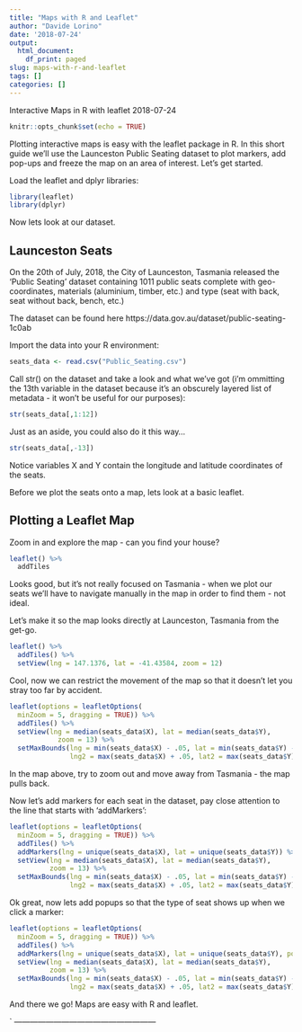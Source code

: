 ```yaml
---
title: "Maps with R and Leaflet"
author: "Davide Lorino"
date: '2018-07-24'
output:
  html_document:
    df_print: paged
slug: maps-with-r-and-leaflet
tags: []
categories: []
---
```

Interactive Maps in R with leaflet
2018-07-24

```r
knitr::opts_chunk$set(echo = TRUE)
```

Plotting interactive maps is easy with the leaflet package in R. In this short guide we’ll use the Launceston Public Seating dataset to plot markers, add pop-ups and freeze the map on an area of interest. Let’s get started.

Load the leaflet and dplyr libraries:

```r
library(leaflet)
library(dplyr)
```

Now lets look at our dataset.

## Launceston Seats

On the 20th of July, 2018, the City of Launceston, Tasmania released the ‘Public Seating’ dataset containing 1011 public seats complete with geo-coordinates, materials (aluminium, timber, etc.) and type (seat with back, seat without back, bench, etc.)

The dataset can be found here https://data.gov.au/dataset/public-seating-1c0ab

Import the data into your R environment:

```r
seats_data <- read.csv("Public_Seating.csv")
```

Call str() on the dataset and take a look and what we’ve got (i'm ommitting the 13th variable in the dataset because it's an obscurely layered list of metadata - it won't be useful for our purposes):

```r
str(seats_data[,1:12])
```

Just as an aside, you could also do it this way...

```r
str(seats_data[,-13])
```

Notice variables X and Y contain the longitude and latitude coordinates of the seats.

Before we plot the seats onto a map, lets look at a basic leaflet.

## Plotting a Leaflet Map

Zoom in and explore the map - can you find your house?

```r
leaflet() %>%
  addTiles
```

Looks good, but it’s not really focused on Tasmania - when we plot our seats we’ll have to navigate manually in the map in order to find them - not ideal. 

Let’s make it so the map looks directly at Launceston, Tasmania from the get-go.

```r
leaflet() %>%
  addTiles() %>%
  setView(lng = 147.1376, lat = -41.43584, zoom = 12)
```

Cool, now we can restrict the movement of the map so that it doesn’t let you stray too far by accident.

```r
leaflet(options = leafletOptions(
  minZoom = 5, dragging = TRUE)) %>%
  addTiles() %>%
  setView(lng = median(seats_data$X), lat = median(seats_data$Y),
            zoom = 13) %>%
  setMaxBounds(lng = min(seats_data$X) - .05, lat = min(seats_data$Y) - 0.5,
               lng2 = max(seats_data$X) + .05, lat2 = max(seats_data$Y) + .05)
```

In the map above, try to zoom out and move away from Tasmania - the map pulls back.

Now let’s add markers for each seat in the dataset, pay close attention to the line that starts with ‘addMarkers’:

```r
leaflet(options = leafletOptions(
  minZoom = 5, dragging = TRUE)) %>%
  addTiles() %>%
  addMarkers(lng = unique(seats_data$X), lat = unique(seats_data$Y)) %>%
  setView(lng = median(seats_data$X), lat = median(seats_data$Y),
          zoom = 13) %>%
  setMaxBounds(lng = min(seats_data$X) - .05, lat = min(seats_data$Y) - 0.5,
               lng2 = max(seats_data$X) + .05, lat2 = max(seats_data$Y) + .05)
```

Ok great, now lets add popups so that the type of seat shows up when we click a marker:

```r
leaflet(options = leafletOptions(
  minZoom = 5, dragging = TRUE)) %>%
  addTiles() %>%
  addMarkers(lng = unique(seats_data$X), lat = unique(seats_data$Y), popup = seats_data$class) %>%
  setView(lng = median(seats_data$X), lat = median(seats_data$Y),
          zoom = 13) %>%
  setMaxBounds(lng = min(seats_data$X) - .05, lat = min(seats_data$Y) - 0.5,
               lng2 = max(seats_data$X) + .05, lat2 = max(seats_data$Y) + .05)
```


And there we go! Maps are easy with R and leaflet.

` ——————————————————
